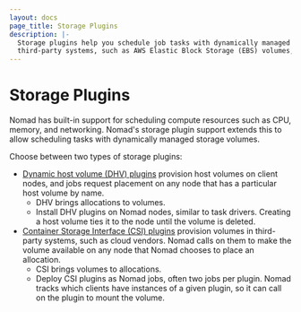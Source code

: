 ```yaml
---
layout: docs
page_title: Storage Plugins
description: |-
  Storage plugins help you schedule job tasks with dynamically managed storage volumes. Dynamic host volume plugins provision host volumes on client nodes. Container Storage Interface (CSI) plugins provision volumes in
  third-party systems, such as AWS Elastic Block Storage (EBS) volumes, Google Cloud Platform (GCP) persistent disks, Ceph, and Portworx.
---
```


# Storage Plugins

Nomad has built-in support for scheduling compute resources such as
CPU, memory, and networking. Nomad's storage plugin support extends
this to allow scheduling tasks with dynamically managed storage volumes.

Choose between two types of storage plugins:

* [Dynamic host volume (DHV) plugins][dhv] provision host volumes on client
  nodes, and jobs request placement on any node that has a particular host
  volume by name.
  * DHV brings allocations to volumes.
  * Install DHV plugins on Nomad nodes, similar to task drivers. Creating a
    host volume ties it to the node until the volume is deleted.
* [Container Storage Interface (CSI) plugins][csi] provision volumes in
  third-party systems, such as cloud vendors. Nomad calls on them to make
  the volume available on any node that Nomad chooses to place an allocation.
  * CSI brings volumes to allocations.
  * Deploy CSI plugins as Nomad jobs, often two jobs per plugin. Nomad tracks
    which clients have instances of a given plugin, so it can call on the
    plugin to mount the volume.

[dhv]: /nomad/docs/concepts/plugins/storage/host-volumes
[csi]: /nomad/docs/concepts/plugins/storage/csi
